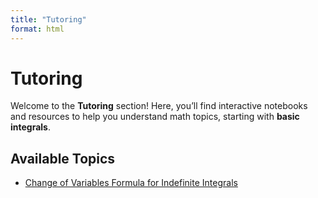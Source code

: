 ```yaml
---
title: "Tutoring"
format: html
---
```


# Tutoring

Welcome to the **Tutoring** section! Here, you'll find interactive notebooks and resources to help you understand math topics, starting with **basic integrals**.

## Available Topics

- [Change of Variables Formula for Indefinite Integrals](change_of_variables_in_indefinite_integrals.qmd)
